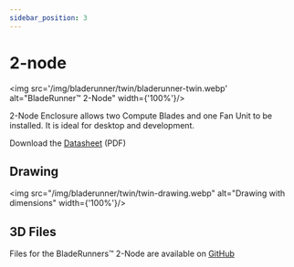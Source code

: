 ```yaml
---
sidebar_position: 3
---
```


# 2-node

<img src='/img/bladerunner/twin/bladerunner-twin.webp' alt="BladeRunner™️ 2-Node" width={'100%'}/>

2-Node Enclosure allows two Compute Blades and one Fan Unit to be installed. It is ideal for desktop and development.

Download the [Datasheet](/datasheet/BladeRunner_datasheet_v.1.0.pdf) (PDF)

## Drawing
<img src="/img/bladerunner/twin/twin-drawing.webp" alt="Drawing with dimensions" width={'100%'}/>

## 3D Files

Files for the BladeRunners™️ 2-Node are available on [GitHub](https://github.com/uptime-industries/compute-blade/tree/main/bladerunner/twin)
